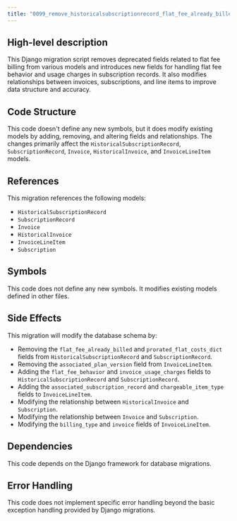 ```yaml
---
title: "0099_remove_historicalsubscriptionrecord_flat_fee_already_billed_and_more.py"
---
```


## High-level description
This Django migration script removes deprecated fields related to flat fee billing from various models and introduces new fields for handling flat fee behavior and usage charges in subscription records. It also modifies relationships between invoices, subscriptions, and line items to improve data structure and accuracy.

## Code Structure
This code doesn't define any new symbols, but it does modify existing models by adding, removing, and altering fields and relationships. The changes primarily affect the `HistoricalSubscriptionRecord`, `SubscriptionRecord`, `Invoice`, `HistoricalInvoice`, and `InvoiceLineItem` models.

## References
This migration references the following models:

- `HistoricalSubscriptionRecord`
- `SubscriptionRecord`
- `Invoice`
- `HistoricalInvoice`
- `InvoiceLineItem`
- `Subscription`

## Symbols
This code does not define any new symbols. It modifies existing models defined in other files.

## Side Effects
This migration will modify the database schema by:

- Removing the `flat_fee_already_billed` and `prorated_flat_costs_dict` fields from `HistoricalSubscriptionRecord` and `SubscriptionRecord`.
- Removing the `associated_plan_version` field from `InvoiceLineItem`.
- Adding the `flat_fee_behavior` and `invoice_usage_charges` fields to `HistoricalSubscriptionRecord` and `SubscriptionRecord`.
- Adding the `associated_subscription_record` and `chargeable_item_type` fields to `InvoiceLineItem`.
- Modifying the relationship between `HistoricalInvoice` and `Subscription`.
- Modifying the relationship between `Invoice` and `Subscription`.
- Modifying the `billing_type` and `invoice` fields of `InvoiceLineItem`.

## Dependencies
This code depends on the Django framework for database migrations.

## Error Handling
This code does not implement specific error handling beyond the basic exception handling provided by Django migrations.
